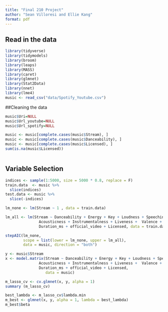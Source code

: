 ```yaml
---
title: "Final 210 Project"
author: "Sean Villoresi and Ellie Kang"
format: pdf
---
```



## Read in the data

```r
library(tidyverse)
library(tidymodels)
library(broom)
library(leaps)
library(MASS)
library(caret)
library(glmnet)
library(Stat2Data)
library(nnet)
library(lme4)
music <- read_csv("data/Spotify_Youtube.csv")
```

##Cleaning the data

```r
music$Uri=NULL
music$Url_youtube=NULL
music$Url_spotify=NULL

music <- music[complete.cases(music$Stream), ]
music <- music[complete.cases(music$Danceability), ]
music <- music[complete.cases(music$Licensed), ]
sum(is.na(music$Licensed))



```

## Variable Selection

```r

indices <- sample(1:5000, size = 5000 * 0.8, replace = F)
train.data  <- music %>% 
  slice(indices)
test.data <- music %>% 
  slice(-indices)

lm_none <- lm(Stream ~ 1 , data = train.data)

lm_all <- lm(Stream ~ Danceability + Energy + Key + Loudness + Speechiness +
               Acousticness + Instrumentalness + Liveness +  Valence + Tempo + 
               Duration_ms + official_video + Licensed, data = train.data)

```


```r
stepAIC(lm_none, 
        scope = list(lower = lm_none, upper = lm_all),
        data = music, direction = "both")

```

```r
y <- music$Stream
x <- model.matrix(Stream ~ Danceability + Energy + Key + Loudness + Speechiness +
               Acousticness + Instrumentalness + Liveness +  Valence + Tempo + 
               Duration_ms + official_video + Licensed,
                  data = music)

m_lasso_cv <- cv.glmnet(x, y, alpha = 1)
summary (m_lasso_cv)

best_lambda <- m_lasso_cv$lambda.min
m_best <- glmnet(x, y, alpha = 1, lambda = best_lambda)
m_best$beta 

```













